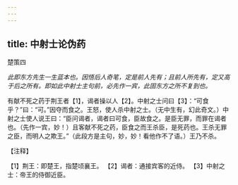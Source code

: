 ```yaml
---
---
---
```

title: 中射士论伪药
---



楚策四

*此即东方先生一生蓝本也。因悟后人奇笔，定是前人先有；且前人所先有，定又高于后之所有。即如此中射士主句前，必先作一宾，此固东方之所不复到也。*

有献不死之药于荆王者【1】，谒者操以人【2】。中射之士问曰【3】：“可食乎？”曰：“可。”因夺而食之。王怒，使人杀中射之士。（无中生有，幻此奇文。）中射之士使人说王曰：“臣问谒者，谒者曰可食，臣故食之。是臣无罪，而罪在谒者也。（先作一宾，妙！）且客献不死之药，臣食之而王杀臣，是死药也。王杀无罪之臣，而明人之欺王。”（此段方是主句，妙，妙！看他作不了语。）王乃不杀。

【注释】

【1】荆王：即楚王，指楚顷襄王。
【2】谒者：通接宾客的近侍。
【3】中射之士：帝王的侍御近臣。